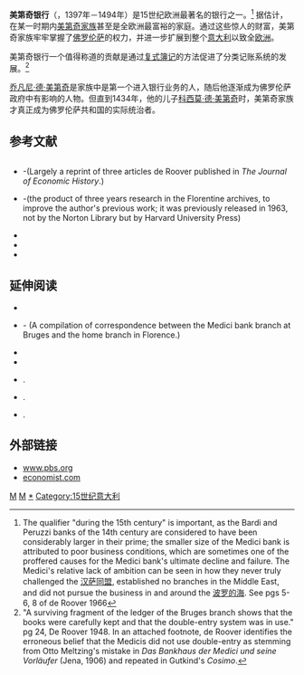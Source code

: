 {{noteTA
|1=zh-hans:美第奇; zh-tw:麥地奇;
}}
{{Infobox Company
| company_name = Banco dei Medici
| company_logo = [[File:Coat_of_arms_of_Medici.svg|150px]]
| foundation = 大约1397
| location = 总部在[[意大利|意大利]][[佛罗伦萨|佛罗伦萨]]
| industry = 银行业
| key_people = [[乔凡尼·德·美第奇|乔凡尼·德·美第奇]], [[科西莫·德·美第奇|科西莫·德·美第奇]],  [[皮耶罗·德·美第奇|皮耶罗·德·美第奇]], [[洛伦佐·德·美第奇|洛伦佐·德·美第奇]], Francesco Sassetti, Piero di Lorenzo
| products =存款，汇票，奢侈品，普通商业贸易
| num_employees = >50
| parent = Vieri di Cambio's bank
| subsid = 羅馬分行
}}

'''美第奇银行'''（{{lang-it|Banco dei Medici}}，1397年－1494年）是15世纪欧洲最著名的银行之一。<ref>The qualifier "during the 15th century" is important, as the Bardi and Peruzzi banks of the 14th century are considered to have been considerably larger in their prime; the smaller size of the Medici bank is attributed to poor business conditions, which are sometimes one of the proffered causes for the Medici bank's ultimate decline and failure. The Medici's relative lack of ambition can be seen in how they never truly challenged the [[汉萨同盟|汉萨同盟]], established no branches in the Middle East, and did not pursue the business in and around the [[波罗的海|波罗的海]]. See pgs 5-6, 8 of de Roover 1966</ref> 据估计，在某一时期内[[美第奇家族|美第奇家族]]甚至是全欧洲最富裕的家庭。通过这些惊人的财富，美第奇家族牢牢掌握了[[佛罗伦萨|佛罗伦萨]]的权力，并进一步扩展到整个[[意大利|意大利]]以致全[[欧洲|欧洲]]。

美第奇银行一个值得称道的贡献是通过[[复式簿记|复式簿记]]的方法促进了分类记账系统的发展。<ref>"A surviving fragment of the ledger of the Bruges branch shows that the books were carefully kept and that the double-entry system was in use." pg 24, De Roover 1948. In an attached footnote, de Roover identifies the erroneous belief that the Medicis did not use double-entry as stemming from Otto Meltzing's mistake in ''Das Bankhaus der Medici und seine Vorläufer'' (Jena, 1906) and repeated in Gutkind's ''Cosimo''.</ref>

[[乔凡尼·德·美第奇|乔凡尼·德·美第奇]]是家族中是第一个进入银行业务的人，随后他逐渐成为佛罗伦萨政府中有影响的人物。但直到1434年，他的儿子[[科西莫·德·美第奇|科西莫·德·美第奇]]时，美第奇家族才真正成为佛罗伦萨共和国的实际统治者。

== 参考文献 ==
<div class="references-small" style="-moz-column-count:2; column-count:2;"><references /></div>
* {{citation
 |last=de Roover <!-- (1904-1972) -->
 |first=Raymond Adrien
 |authorlink=
 |year=1948
 |title=The Medici Bank: its organization, management, and decline
 |place=New York; London
 |publisher=纽约大学出版社; 牛津大学出版社分别出版
 |id=}} <!-- de Roover, 1948 --> -(Largely a reprint of three articles de Roover published in ''The Journal of Economic History''.)
* {{citation
 |last=de Roover
 |first=Raymond Adrien
 |authorlink=
 |year=1966
 |title=The rise and decline of the Medici Bank: 1397-1494
 |place=[[纽约|纽约]]; [[伦敦|伦敦]] |publisher=W. W. Norton & Company, Inc.; George J. McLeod Limited (respectively)
 |id=LCCN: 63-11417}} -(the product of three years research in the Florentine archives, to improve the author's previous work; it was previously released in 1963, not by the Norton Library but by Harvard University Press) <!-- de Roover, 1966 -->
* {{cite journal
 | last = Goldthwaite
 | first = Richard A.
 | authorlink =
 | coauthors =
 | title = 美第奇银行和佛罗伦萨的资本主义
 | journal = Past & Present
 | volume = 114
 | issue =
 | pages = 3–31
 | publisher = Oxford University Press for the Past and Present Society
 | url =
 | doi =
 | id = ISSN 0031-2746
 | accessdate = October 2006 |date=February 1987}} <!-- Goldthwaite 1987 -->
* {{cite journal
 | last = Goldthwaite
 | first = Richard A.
 | authorlink =
 | coauthors =
 | title = "Local banking in Renaissance Florence"
 | journal = 欧洲经济史记
 | volume = 14
 | issue =
 | pages = 5–55
 | publisher =
 | year = 1985
 | url =
 | doi =
 | id = ISSN 0391-5115
 | accessdate = October 2006 }} <!-- Goldthwaite 1985 -->
* {{cite journal
 | last = de Roover
 | first = Florence Edler
 | authorlink =
 | coauthors =
 | title = "Francesco Sassetti and the Downfall of the Medici Banking House"
 | journal = Bulletin of the Business Historical Society
 | volume = 17
 | issue =4
 | pages = 65–80
 | publisher = The President and Fellows of Harvard College
 | url = http://links.jstor.org/sici?sici=1065-9048%28194310%2917%3A4%3C65%2AFSATDO%3E2.0.CO%3B2-3
 | doi =
 | id =
 | accessdate = 2006-09-21 |date=October 1943}} <!-- de Roover 1943 -->

== 延伸阅读 ==
<!-- Please note the header is absolutely correct: these are all works which deal with the subject but have not actually been used for this article, or which are mentioned in the used references as its own references. -->
* {{citation
 |last=Parks
 |first=Tim
 |year=2005
 |publisher=W. W. Norton & Company, Inc.
 |title=Medici money: banking, metaphysics, and art in fifteenth-century Florence
 |isbn =0-393-05827-1
}}
* {{Citation
 | last =Grunzwig
 | first =Armand
 | year =1931
 | title =Correspondance de la filiale de Bruges des Medici
 | publisher =
 | id=OCLC: 1973038
 | place=Brussels
}} - (A compilation of correspondence between the Medici bank branch at Bruges and the home branch in Florence.)
* {{Citation
 | last =Sieveking
 | first =Heinrich Johann
 | year =1905
 | title =Auswärtige handelspolitik
 | place =Leipzig
 | publisher =
 | id=LCCN: 05-23618
}}
* {{Citation
 | last =von Reumont
 | first =Alfred
 | last2=Harrison
 | first2=Robert
 | year =1876
 | title =Lorenzo de' Medici, the Magnificent
 | place =London
 | publisher =
 | id= OCLC: 576516
}}
* {{Citation
 | last=Holmes
 | first=George
 | contribution=How the Medici Became the Pope's Bankers
 | editor-last=Rubinstein
 | editor-first=Nicolai
 | title=Florentine Studies: Politics and Society in Renaissance Florence
 | place=London
 | publisher=Northwestern University Press
 | publication-date=1968
 | volume=1
 | pages=357-380
 | id=OCLC: 929397
}}.
* {{Citation
 | last=Rubinstein
 | first=Nicolai
 | author-link=
 | year=1982
 | title=The Letters of Lorenzo de' Medici and of the Medici Bank: Problems of Authorship
 | periodical=Rinascimento
 | volume=xxii
 | pages=115-164
}}.
* {{Citation
 | last=Brown
 | first=Alison
 | year=1979
 | title=Pierfrancesco de' Medici, 1430-1476: A Radical Alternative to Elder Medicean Supremacy?
 | periodical=Jl. Warburg and Courtauld Insts.
 | volume=xlii
 | issue=
 | pages=81-103
}}. <!-- I'm not sure of the spelling of the journal. The PDF of Goldthwaite 1987 is visually very unclear there. -->

== 外部链接 ==
* [http://www.pbs.org/empires/medici/medici/bankers.html www.pbs.org] {{Wayback|url=http://www.pbs.org/empires/medici/medici/bankers.html |date=20090205175448 }}
* [https://web.archive.org/web/20060908131601/http://www.economist.com/diversions/millennium/displayStory.cfm?Story_ID=347333 economist.com]
{{美第奇家族}}

[[Category:意大利銀行|M]]
[[Category:已結業銀行|M]]
[[Category:美第奇家族|*]]
[[Category:15世纪意大利|Category:15世纪意大利]]
